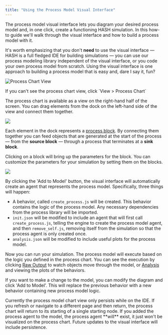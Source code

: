 ```yaml
---
title: "Using the Process Model Visual Interface"
---
```


The process model visual interface lets you diagram your desired process model and, in one click, create a functioning HASH simulation. In this how-to guide we'll walk through the visual interface and how to build a process model with it.

It's worth emphasizing that you don't **need** to use the visual interface — HASH is a full fledged IDE for building simulations — you can use our process modeling library independent of the visual interface, or you code your own process model from scratch. Using the visual interface is one approach to building a process model that is easy and, dare I say it, fun?

![Process Chart View](https://cdn-us1.hash.ai/site/docs/image%20%2849%29.png)

<Hint style="info">
  If you can't see the process chart view, click `View > Process Chart`
</Hint>

The process chart is available as a view on the right-hand half of the screen. You can drag elements from the dock on the left-hand side of the view and connect them together.

![](https://cdn-us1.hash.ai/site/docs/kapture-2021-03-29-at-19.57.12.gif)

Each element in the dock represents a [process block](/docs/simulations/create/libraries/process/process-blocks). By connecting them together you can feed objects that are generated at the start of the process — from the **source block** — through a process that terminates at a **sink block**.

Clicking on a block will bring up the parameters for the block. You can customize the parameters for your simulation by setting them on the blocks.

![](https://cdn-us1.hash.ai/site/docs/kapture-2021-03-29-at-20.01.01.gif)

By clicking the 'Add to Model' button, the visual interface will automatically create an agent that represents the process model. Specifically, three things will happen:

- A behavior, called `create_process.js` will be created. This behavior contains the logic of the process model. Any necessary dependencies from the process library will be imported.
- `init.json` will be modified to include an agent that will first call `create_process.js`, telling the engine to create the process model agent, and then `remove_self.js`, removing itself from the simulation so that the process agent is only created once.
- `analysis.json` will be modified to include useful plots for the process model.

Now you can run your simulation. The process model will execute based on the logic you defined in the process chart. You can see the execution by clicking [Raw Output](/docs/simulations/run/simulation/outputs/raw-data#raw-output) to watch objects move through the model, or [Analysis](/docs/simulations/run/simulation/outputs/analysis/README) and viewing the plots of the behaviors.

If you want to make a change to the model, you can modify the diagram and click 'Add to Model'. This will replace the previous behavior with a new behavior containing new process model logic.

<Hint style="warning">
  Currently the process model chart view only persists while on the IDE. If you
  refresh or navigate to a different page and then return, the process chart
  will return to its starting of a single starting node. If you added the
  process agent to the model, the process agent **will** exist, it just won't be
  visualized on the process chart. Future updates to the visual interface will
  include persistence.
</Hint>
